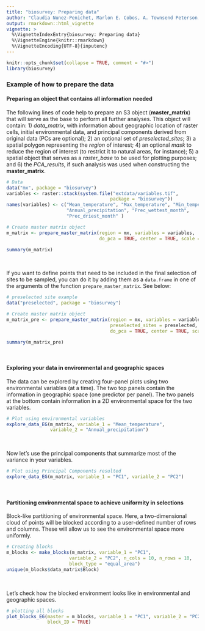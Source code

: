 ```yaml
---
title: "biosurvey: Preparing data"
author: "Claudia Nunez-Penichet, Marlon E. Cobos, A. Townsend Peterson, Jorge Soberon, Narayani Barve, Vijay Barve, Tomer Gueta"
output: rmarkdown::html_vignette
vignette: >
  %\VignetteIndexEntry{biosurvey: Preparing data}
  %\VignetteEngine{knitr::rmarkdown}
  %\VignetteEncoding{UTF-8}{inputenc}
---
```


```r
knitr::opts_chunk$set(collapse = TRUE, comment = "#>")
library(biosurvey)
```

### Example of how to prepare the data

#### Preparing an object that contains all information needed

The following lines of code help to prepare an S3 object (**master_matrix**) that will serve as the base to perform all further analyses. This object will contain: 1) *data_matrix*, with information about geographic location of raster cells, initial environmental data, and principal components derived from original data (PCs are optional); 2) an optional set of *preselected_sites*; 3) a spatial polygon representing the *region* of interest; 4) an optional *mask* to reduce the region of interest (to restrict it to natural areas, for instance); 5) a spatial object that serves as a *raster_base* to be used for plotting purposes; and 6) the *PCA_results*, if such analysis was used when constructing the **master_matrix**.

```r
# Data
data("mx", package = "biosurvey")
variables <- raster::stack(system.file("extdata/variables.tif",
                                      package = "biosurvey"))
names(variables) <- c("Mean_temperature", "Max_temperature", "Min_temperature",
                      "Annual_precipitation", "Prec_wettest_month", 
                      "Prec_driest_month" )

# Create master matrix object
m_matrix <- prepare_master_matrix(region = mx, variables = variables, 
                                  do_pca = TRUE, center = TRUE, scale = TRUE)

summary(m_matrix)

```

<br>

If you want to define points that need to be included in the final selection of sites to be sampled, you can do it by adding them as a `data.frame` in one of the arguments of the function `prepare_master_matrix`. See below:

```r
# preselected site example
data("preselected", package = "biosurvey")

# Create master matrix object
m_matrix_pre <- prepare_master_matrix(region = mx, variables = variables, 
                                      preselected_sites = preselected,  
                                      do_pca = TRUE, center = TRUE, scale = TRUE)

summary(m_matrix_pre)

```

<br>

#### Exploring your data in environmental and geographic spaces

The data can be explored by creating four-panel plots using two environmental variables (at a time). The two top panels contain the information in geographic space (one predictor per panel). The two panels at the bottom contain information in a 2D environmental space for the two variables.

```r
# Plot using environmental variables
explore_data_EG(m_matrix, variable_1 = "Mean_temperature", 
                variable_2 = "Annual_precipitation")
```

<br>

Now let's use the principal components that summarize most of the variance in your variables.

```r
# Plot using Principal Components resulted
explore_data_EG(m_matrix, variable_1 = "PC1", variable_2 = "PC2")
```

<br>

#### Partitioning environmental space to achieve uniformity in selections

Block-like partitioning of environmental space. Here, a two-dimensional cloud of points will be blocked according to a user-defined number of rows and columns. These will allow us to see the environmental space more uniformly.

```r
# Creating blocks
m_blocks <- make_blocks(m_matrix, variable_1 = "PC1",
                       variable_2 = "PC2", n_cols = 10, n_rows = 10,
                       block_type = "equal_area")
unique(m_blocks$data_matrix$Block)

```

<br>

Let's check how the blocked environment looks like in environmental and geographic spaces.

```r
# plotting all blocks
plot_blocks_EG(master = m_blocks, variable_1 = "PC1", variable_2 = "PC2",
               block_ID = TRUE)

```
